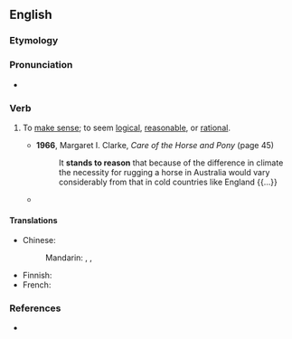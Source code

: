 ==English==

===Etymology===
{{rfe|en}}

===Pronunciation===
* {{audio|en|En-au-stand to reason.ogg|Audio (AU)}}

===Verb===
{{en-verb|stand<,,stood> to reason}}

# {{lb|en|idiomatic}} To [[make sense]]; to seem [[logical]], [[reasonable]], or [[rational]].
#* '''1966''', Margaret I. Clarke, ''Care of the Horse and Pony'' (page 45)
#*: It '''stands to reason''' that because of the difference in climate the necessity for rugging a horse in Australia would vary considerably from that in cold countries like England {{...}}
#* {{quote-web|en|author=Danette Chavez|title=Campaigns are waged on and off the Game Of Thrones battlefield (newbies)|url=https://tv.avclub.com/campaigns-are-waged-on-and-off-the-game-of-thrones-batt-1834536681|work={{w|The A.V. Club}}|date=5 May 2019|passage=But if the saying that those who want to govern, shouldn’t, applies here, does it really '''stand to reason''' that reluctant, brooding, can’t-be-bothered-to-say-goodbye-to-Ghost-the-good-boy types should?}}

====Translations====
{{trans-top|make sense}}
* Chinese:
*: Mandarin: {{t+|cmn|有道理|tr=yǒu dàolǐ}}, {{t|cmn|[[有]][[意義]]}}, {{t|cmn|[[有]][[意义]]|tr=yǒu yìyì}}
{{trans-mid}}
* Finnish: {{t|fi|[[olla]] [[pääteltävissä]]}}
* French: {{t+|fr|tomber sous le sens}}
{{trans-bottom}}

===References===
* {{R:Lexico|(it) stands to reason}}